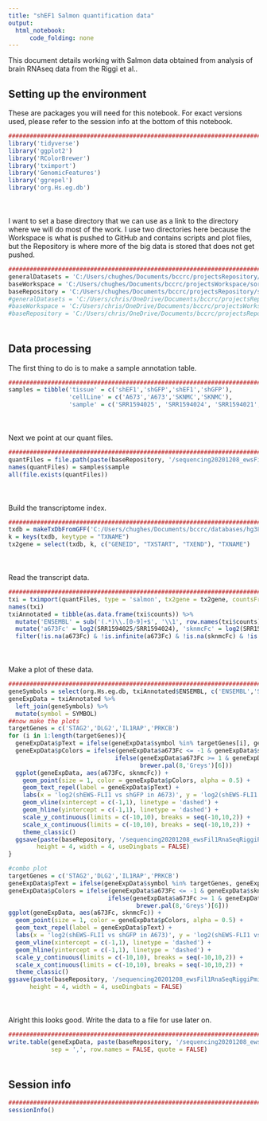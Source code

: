```yaml
---
title: "shEF1 Salmon quantification data"
output:
  html_notebook:
      code_folding: none
---
```


This document details working with Salmon data obtained from analysis of brain RNAseq data from the Riggi et al..

## Setting up the environment

These are packages you will need for this notebook. For exact versions used, please refer to the session info at the bottom of this notebook.

```r
##########################################################################################
library('tidyverse')
library('ggplot2')
library('RColorBrewer')
library('tximport')
library('GenomicFeatures')
library('ggrepel')
library('org.Hs.eg.db')
```

<div style="margin-bottom:50px;"></div>

I want to set a base directory that we can use as a link to the directory where we will do most of the work. I use two directories here because the Workspace is what is pushed to GitHub and contains scripts and plot files, but the Repository is where more of the big data is stored that does not get pushed.

```r
##########################################################################################
generalDatasets = 'C:/Users/chughes/Documents/bccrc/projectsRepository/generalDatasets'
baseWorkspace = 'C:/Users/chughes/Documents/bccrc/projectsWorkspace/sorensenLab/relatedToDlg2'
baseRepository = 'C:/Users/chughes/Documents/bccrc/projectsRepository/sorensenLab/relatedToDlg2'
#generalDatasets = 'C:/Users/chris/OneDrive/Documents/bccrc/projectsRepository/generalDatasets'
#baseWorkspace = 'C:/Users/chris/OneDrive/Documents/bccrc/projectsWorkspace/sorensenLab/relatedToYbx1'
#baseRepository = 'C:/Users/chris/OneDrive/Documents/bccrc/projectsRepository/sorensenLab/relatedToYbx1'
```

<div style="margin-bottom:50px;"></div>

## Data processing

The first thing to do is to make a sample annotation table.

```r
##########################################################################################
samples = tibble('tissue' = c('shEF1','shGFP','shEF1','shGFP'),
                 'cellLine' = c('A673','A673','SKNMC','SKNMC'),
                 'sample' = c('SRR1594025', 'SRR1594024', 'SRR1594021', 'SRR1594020'))
```

<div style="margin-bottom:50px;"></div>

Next we point at our quant files.

```r
##########################################################################################
quantFiles = file.path(paste(baseRepository, '/sequencing20201208_ewsFil1RnaSeqRiggiPmid25453903', sep = ''), paste(samples$sample, '_quant', sep = ''), 'quant.sf')
names(quantFiles) = samples$sample
all(file.exists(quantFiles))
```

<div style="margin-bottom:50px;"></div>

Build the transcriptome index.

```r
##########################################################################################
txdb = makeTxDbFromGFF('C:/Users/chughes/Documents/bccrc/databases/hg38/gencode_gtf/hg38.gtf')
k = keys(txdb, keytype = "TXNAME")
tx2gene = select(txdb, k, c("GENEID", "TXSTART", "TXEND"), "TXNAME")
```

<div style="margin-bottom:50px;"></div>

Read the transcript data.

```r
##########################################################################################
txi = tximport(quantFiles, type = 'salmon', tx2gene = tx2gene, countsFromAbundance = 'scaledTPM')
names(txi)
txiAnnotated = tibble(as.data.frame(txi$counts)) %>%
  mutate('ENSEMBL' = sub('(.*)\\.[0-9]+$', '\\1', row.names(txi$counts))) %>%
  mutate('a673Fc' = log2(SRR1594025/SRR1594024), 'sknmcFc' = log2(SRR1594021/SRR1594020)) %>%
  filter(!is.na(a673Fc) & !is.infinite(a673Fc) & !is.na(sknmcFc) & !is.infinite(sknmcFc))
```

<div style="margin-bottom:50px;"></div>

Make a plot of these data.

```r
##########################################################################################
geneSymbols = select(org.Hs.eg.db, txiAnnotated$ENSEMBL, c('ENSEMBL','SYMBOL'), 'ENSEMBL') 
geneExpData = txiAnnotated %>%
  left_join(geneSymbols) %>%
  mutate(symbol = SYMBOL)
##now make the plots
targetGenes = c('STAG2','DLG2','IL1RAP','PRKCB')
for (i in 1:length(targetGenes)){
  geneExpData$pText = ifelse(geneExpData$symbol %in% targetGenes[i], geneExpData$symbol, '')
  geneExpData$pColors = ifelse(geneExpData$a673Fc <= -1 & geneExpData$sknmcFc <= -1, brewer.pal(8,'RdBu')[8],
                              ifelse(geneExpData$a673Fc >= 1 & geneExpData$sknmcFc >= 1, brewer.pal(8,'RdBu')[1],
                                     brewer.pal(8,'Greys')[6]))
  ggplot(geneExpData, aes(a673Fc, sknmcFc)) +
    geom_point(size = 1, color = geneExpData$pColors, alpha = 0.5) +
    geom_text_repel(label = geneExpData$pText) +
    labs(x = 'log2(shEWS-FLI1 vs shGFP in A673)', y = 'log2(shEWS-FLI1 vs shGFP in SKNMC)', title = paste(targetGenes[i], 'expression in Ewing sarcoma')) +
    geom_vline(xintercept = c(-1,1), linetype = 'dashed') +
    geom_hline(yintercept = c(-1,1), linetype = 'dashed') +
    scale_y_continuous(limits = c(-10,10), breaks = seq(-10,10,2)) +
    scale_x_continuous(limits = c(-10,10), breaks = seq(-10,10,2)) +
    theme_classic()
  ggsave(paste(baseRepository, '/sequencing20201208_ewsFil1RnaSeqRiggiPmid25453903/scatter_',targetGenes[i],'SalmonRnaExpressionShEwsfli1.pdf', sep = ''),
        height = 4, width = 4, useDingbats = FALSE)
}

#combo plot
targetGenes = c('STAG2','DLG2','IL1RAP','PRKCB')
geneExpData$pText = ifelse(geneExpData$symbol %in% targetGenes, geneExpData$symbol, '')
geneExpData$pColors = ifelse(geneExpData$a673Fc <= -1 & geneExpData$sknmcFc <= -1, brewer.pal(8,'RdBu')[8],
                            ifelse(geneExpData$a673Fc >= 1 & geneExpData$sknmcFc >= 1, brewer.pal(8,'RdBu')[1],
                                    brewer.pal(8,'Greys')[6]))
ggplot(geneExpData, aes(a673Fc, sknmcFc)) +
  geom_point(size = 1, color = geneExpData$pColors, alpha = 0.5) +
  geom_text_repel(label = geneExpData$pText) +
  labs(x = 'log2(shEWS-FLI1 vs shGFP in A673)', y = 'log2(shEWS-FLI1 vs shGFP in SKNMC)', title = 'Bulk RNAseq counts') +
  geom_vline(xintercept = c(-1,1), linetype = 'dashed') +
  geom_hline(yintercept = c(-1,1), linetype = 'dashed') +
  scale_y_continuous(limits = c(-10,10), breaks = seq(-10,10,2)) +
  scale_x_continuous(limits = c(-10,10), breaks = seq(-10,10,2)) +
  theme_classic()
ggsave(paste(baseRepository, '/sequencing20201208_ewsFil1RnaSeqRiggiPmid25453903/scatter_allTargetsSalmonRnaExpressionShEwsfli1.pdf', sep = ''),
      height = 4, width = 4, useDingbats = FALSE)
```

<div style="margin-bottom:50px;"></div>

Alright this looks good. Write the data to a file for use later on.

```r
##########################################################################################
write.table(geneExpData, paste(baseRepository, '/sequencing20201208_ewsFil1RnaSeqRiggiPmid25453903/dataset_riggiSalmonRnaSeqProcessedData.csv', sep = ''),
            sep = ',', row.names = FALSE, quote = FALSE)
```

<div style="margin-bottom:50px;"></div>

## Session info

```r
##########################################################################################
sessionInfo()
```









